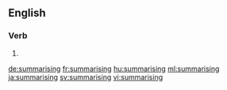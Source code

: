 ==English==

===Verb===
{{head|en|present participle}}

# {{present participle of|summarise|lang=en|nocat=1}}

[[de:summarising]]
[[fr:summarising]]
[[hu:summarising]]
[[ml:summarising]]
[[ja:summarising]]
[[sv:summarising]]
[[vi:summarising]]